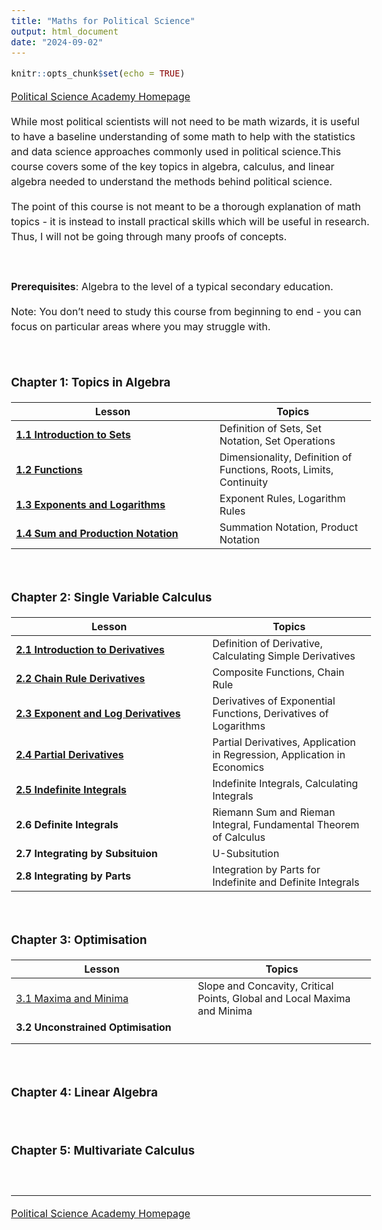 ```yaml
---
title: "Maths for Political Science"
output: html_document
date: "2024-09-02"
---
```


```{=html}
<style type="text/css">
  body{
  font-size: 12pt;
  line-height: 150%;
  }
  .main-container {
  max-width: 800px !important;
  margin: auto;
  }
</style>
```
```r
knitr::opts_chunk$set(echo = TRUE)
```

[Political Science Academy Homepage](https://politicalscience.github.io)

While most political scientists will not need to be math wizards, it is useful to have a baseline understanding of some math to help with the statistics and data science approaches commonly used in political science.This course covers some of the key topics in algebra, calculus, and linear algebra needed to understand the methods behind political science.

The point of this course is not meant to be a thorough explanation of math topics - it is instead to install practical skills which will be useful in research. Thus, I will not be going through many proofs of concepts.

<br />

**Prerequisites**: Algebra to the level of a typical secondary education.

Note: You don't need to study this course from beginning to end - you can focus on particular areas where you may struggle with.

<br />

### Chapter 1: Topics in Algebra

| Lesson                                                                                  | Topics                                                             |
|-----------------------------------------------------------------------------------------|--------------------------------------------------------------------|
| [**1.1 Introduction to Sets**](https://politicalscience.github.io/math/1-1.html)        | Definition of Sets, Set Notation, Set Operations                   |
| [**1.2 Functions**](https://politicalscience.github.io/math/1-2.html)                   | Dimensionality, Definition of Functions, Roots, Limits, Continuity |
| [**1.3 Exponents and Logarithms**](https://politicalscience.github.io/math/1-3.html)    | Exponent Rules, Logarithm Rules                                    |
| [**1.4 Sum and Production Notation**](https://politicalscience.github.io/math/1-4.html) | Summation Notation, Product Notation                               |

<br />

### Chapter 2: Single Variable Calculus

| Lesson                                                                                   | Topics                                                                   |
|------------------------------------------------------------------------------------------|--------------------------------------------------------------------------|
| [**2.1 Introduction to Derivatives**](https://politicalscience.github.io/math/2-1.html)  | Definition of Derivative, Calculating Simple Derivatives                 |
| [**2.2 Chain Rule Derivatives**](https://politicalscience.github.io/math/2-2.html)       | Composite Functions, Chain Rule                                          |
| [**2.3 Exponent and Log Derivatives**](https://politicalscience.github.io/math/2-3.html) | Derivatives of Exponential Functions, Derivatives of Logarithms          |
| [**2.4 Partial Derivatives**](https://politicalscience.github.io/math/2-4.html)          | Partial Derivatives, Application in Regression, Application in Economics |
| [**2.5 Indefinite Integrals**](https://politicalscience.github.io/math/2-5.html)         | Indefinite Integrals, Calculating Integrals                              |
| **2.6 Definite Integrals**                                                               | Riemann Sum and Rieman Integral, Fundamental Theorem of Calculus         |
| **2.7 Integrating by Subsituion**                                                        | U-Subsitution                                                            |
| **2.8 Integrating by Parts**                                                             | Integration by Parts for Indefinite and Definite Integrals               |

<br />

### Chapter 3: Optimisation

| Lesson                                                                    | Topics                                                                   |
|---------------------------------------------------------------------------|--------------------------------------------------------------------------|
| [3.1 Maxima and Minima](https://politicalscience.github.io/math/3-1.html) | Slope and Concavity, Critical Points, Global and Local Maxima and Minima |
| **3.2 Unconstrained Optimisation**                                        |                                                                          |
|                                                                           |                                                                          |
|                                                                           |                                                                          |

<br />

### Chapter 4: Linear Algebra

<br />

### Chapter 5: Multivariate Calculus

<br />

------------------------------------------------------------------------

[Political Science Academy Homepage](https://politicalscience.github.io)
